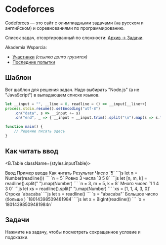 
# Codeforces

[Codeforces](https://codeforces.com) — это сайт с олимпиадными задачами (на русском и английском) и соревнованиями по программированию.

Список задач, отсортированный по сложности: [Архив -> Задачи](https://codeforces.com/problemset?order=BY_SOLVED_DESC).

Akademia Wsparcia:

* [Участники](https://codeforces.com/problemset/standings?list=940d99100bd16ba76fdb0d29f45ed907) _(ссылка долго грузится)_
* [Последние попытки](https://codeforces.com/problemset/status?list=940d99100bd16ba76fdb0d29f45ed907)

## Шаблон

Вот шаблон для решения задач. Надо выбирать "Node.js" (а не "JavaScript") в выпадающем списке языков.

```js
let __input = "", __line = 0, readline = () => __input[__line++]
process.stdin.resume().setEncoding("utf-8")
    .on("data", s => __input += s)
    .on("end", _ => { __input = __input.trim().split("\n").map(s => s.trim()); main() })

function main() {
    // Решение писать здесь
}
```

## Как читать ввод

<B.Table className={styles.inputTable}>
  <thead>
    <tr>
      <th>Ввод</th>
      <th>Пример ввода</th>
      <th>Как читать</th>
      <th>Результат</th>
    </tr>
  </thead>
  <tbody>
    <tr>
      <td>Число</td>
      <td>`5`</td>
      <td>
        ```js
        let n = Number(readline())
        ```
      </td>
      <td>`n = 5`</td>
    </tr>
    <tr>
      <td>Ровно 3 числа</td>
      <td>`3 5 8`</td>
      <td>
        ```js
        let [n, m, k] = readline().split(" ").map(Number)
        ```
      </td>
      <td>`n = 3, m = 5, k = 8`</td>
    </tr>
    <tr>
      <td>Много чисел</td>
      <td>`1 1 4 3 0`</td>
      <td>
        ```js
        let xs = readline().split(" ").map(Number)
        ```
      </td>
      <td>`xs = [1, 1, 4, 3, 0]`</td>
    </tr>
    <tr>
      <td>Строка</td>
      <td>`abacaba`</td>
      <td>
        ```js
        let s = readline()
        ```
      </td>
      <td>`s = "abacaba"`</td>
    </tr>
    <tr>
      <td>
        Большое число<br/>
        <span style={{fontSize: '80%'}}>(больше <InlineMath math="9 \times 10^{15}"/>)</span>
      </td>
      <td>`18014398509481984`</td>
      <td>
        ```js
        let x = BigInt(readline())
        ```
      </td>
      <td>`x = 18014398509481984n`</td>
    </tr>
  </tbody>
</B.Table>

## Задачи

Нажмите на задачу, чтобы посмотреть сокращенное условие и подсказки.

<CodeforcesTasks />